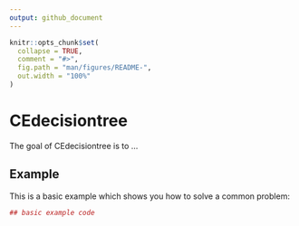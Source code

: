 ```yaml
---
output: github_document
---
```


<!-- README.md is generated from README.Rmd. Please edit that file -->

```r
knitr::opts_chunk$set(
  collapse = TRUE,
  comment = "#>",
  fig.path = "man/figures/README-",
  out.width = "100%"
)
```
# CEdecisiontree

The goal of CEdecisiontree is to ...

## Example

This is a basic example which shows you how to solve a common problem:

```r
## basic example code
```

